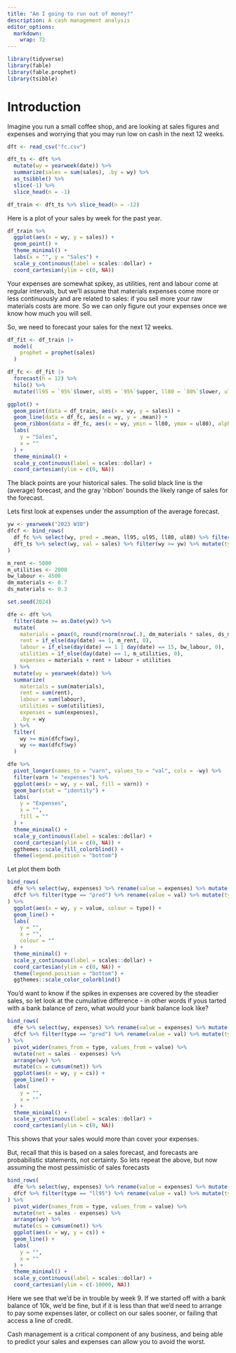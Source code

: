 ```yaml
---
title: "Am I going to run out of money?"
description: A cash management analysis
editor_options: 
  markdown: 
    wrap: 72
---
```


```r
library(tidyverse)
library(fable)
library(fable.prophet)
library(tsibble)
```

# Introduction

Imagine you run a small coffee shop, and are looking at sales figures and expenses and worrying that you may run low on cash in the next 12 weeks.

```r
dft <- read_csv("fc.csv")

dft_ts <- dft %>%
  mutate(wy = yearweek(date)) %>%
  summarize(sales = sum(sales), .by = wy) %>%
  as_tsibble() %>%
  slice(-1) %>%
  slice_head(n = -1)

df_train <- dft_ts %>% slice_head(n = -12)
```

Here is a plot of your sales by week for the past year.

```r
df_train %>%
  ggplot(aes(x = wy, y = sales)) +
  geom_point() +
  theme_minimal() +
  labs(x = "", y = "Sales") +
  scale_y_continuous(label = scales::dollar) +
  coord_cartesian(ylim = c(0, NA))
```


Your expenses are somewhat spikey, as utilities, rent and labour come at regular intervals, but we'll assume that materials expenses come more or less continuously and are related to sales: if you sell more your raw materials costs are more. So we can only figure out your expenses once we know how much you will sell.

So, we need to forecast your sales for the next 12 weeks.

```r
df_fit <- df_train |>
  model(
    prophet = prophet(sales)
  )

df_fc <- df_fit |>
  forecast(h = 12) %>%
  hilo() %>%
  mutate(ll95 = `95%`$lower, ul95 = `95%`$upper, ll80 = `80%`$lower, ul80 = `80%`$upper)

ggplot() +
  geom_point(data = df_train, aes(x = wy, y = sales)) +
  geom_line(data = df_fc, aes(x = wy, y = .mean)) +
  geom_ribbon(data = df_fc, aes(x = wy, ymin = ll80, ymax = ul80), alpha = 0.2) +
  labs(
    y = "Sales",
    x = ""
  ) +
  theme_minimal() +
  scale_y_continuous(label = scales::dollar) +
  coord_cartesian(ylim = c(0, NA))
```

The black points are your historical sales. The solid black line is the (average) forecast, and the gray 'ribbon' bounds the likely range of sales for the forecast.

Lets first look at expenses under the assumption of the average forecast.

```r
yw <- yearweek("2023 W30")
dfcf <- bind_rows(
  df_fc %>% select(wy, pred = .mean, ll95, ul95, ll80, ul80) %>% filter(wy >= yw) %>% pivot_longer(names_to = "type", values_to = "val", cols = -wy),
  dft_ts %>% select(wy, val = sales) %>% filter(wy >= yw) %>% mutate(type = "actual")
)

m_rent <- 5000
m_utilities <- 2000
bw_labour <- 4500
dm_materials <- 0.7
ds_materials <- 0.3

set.seed(2024)

dfe <- dft %>%
  filter(date >= as.Date(yw)) %>%
  mutate(
    materials = pmax(0, round(rnorm(nrow(.), dm_materials * sales, ds_materials * sales))),
    rent = if_else(day(date) == 1, m_rent, 0),
    labour = if_else(day(date) == 1 | day(date) == 15, bw_labour, 0),
    utilities = if_else(day(date) == 1, m_utilities, 0),
    expenses = materials + rent + labour + utilities
  ) %>%
  mutate(wy = yearweek(date)) %>%
  summarize(
    materials = sum(materials),
    rent = sum(rent),
    labour = sum(labour),
    utilities = sum(utilities),
    expenses = sum(expenses),
    .by = wy
  ) %>%
  filter(
    wy >= min(dfcf$wy),
    wy <= max(dfcf$wy)
  )

dfe %>%
  pivot_longer(names_to = "varn", values_to = "val", cols = -wy) %>%
  filter(varn != "expenses") %>%
  ggplot(aes(x = wy, y = val, fill = varn)) +
  geom_bar(stat = "identity") +
  labs(
    y = "Expenses",
    x = "",
    fill = ""
  ) +
  theme_minimal() +
  scale_y_continuous(label = scales::dollar) +
  coord_cartesian(ylim = c(0, NA)) +
  ggthemes::scale_fill_colorblind() +
  theme(legend.position = "bottom")
```

Let plot them both

```r
bind_rows(
  dfe %>% select(wy, expenses) %>% rename(value = expenses) %>% mutate(type = "expenses"),
  dfcf %>% filter(type == "pred") %>% rename(value = val) %>% mutate(type = "sales")
) %>%
  ggplot(aes(x = wy, y = value, colour = type)) +
  geom_line() +
  labs(
    y = "",
    x = "",
    colour = ""
  ) +
  theme_minimal() +
  scale_y_continuous(label = scales::dollar) +
  coord_cartesian(ylim = c(0, NA)) +
  theme(legend.position = "bottom") +
  ggthemes::scale_color_colorblind()
```

You'd want to know if the spikes in expenses are covered by the steadier sales, so let look at the cumulative difference - in other words if yous tarted with a bank balance of zero, what would your bank balance look like?

```r
bind_rows(
  dfe %>% select(wy, expenses) %>% rename(value = expenses) %>% mutate(type = "expenses"),
  dfcf %>% filter(type == "pred") %>% rename(value = val) %>% mutate(type = "sales")
) %>%
  pivot_wider(names_from = type, values_from = value) %>%
  mutate(net = sales - expenses) %>%
  arrange(wy) %>%
  mutate(cs = cumsum(net)) %>%
  ggplot(aes(x = wy, y = cs)) +
  geom_line() +
  labs(
    y = "",
    x = ""
  ) +
  theme_minimal() +
  scale_y_continuous(label = scales::dollar) +
  coord_cartesian(ylim = c(0, NA))
```

This shows that your sales would more than cover your expenses.

But, recall that this is based on a sales forecast, and forecasts are probabilistic statements, not certainty. So lets repeat the above, but now assuming the most pessimistic of sales forecasts

```r
bind_rows(
  dfe %>% select(wy, expenses) %>% rename(value = expenses) %>% mutate(type = "expenses"),
  dfcf %>% filter(type == "ll95") %>% rename(value = val) %>% mutate(type = "sales")
) %>%
  pivot_wider(names_from = type, values_from = value) %>%
  mutate(net = sales - expenses) %>%
  arrange(wy) %>%
  mutate(cs = cumsum(net)) %>%
  ggplot(aes(x = wy, y = cs)) +
  geom_line() +
  labs(
    y = "",
    x = ""
  ) +
  theme_minimal() +
  scale_y_continuous(label = scales::dollar) +
  coord_cartesian(ylim = c(-10000, NA))
```

Here we see that we'd be in trouble by week 9. If we started off with a bank balance of 10k, we'd be fine, but if it is less than that we'd need to arrange to pay some expenses later, or collect on our sales sooner, or failing that access a line of credit.

Cash management is  a critical component of any business, and being able to predict your sales and expenses can allow you to avoid the worst.

